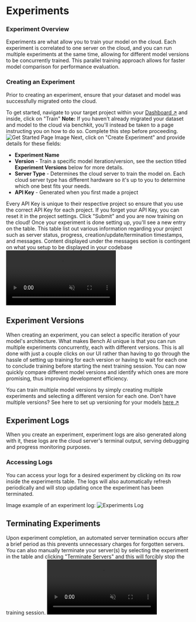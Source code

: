 
# Experiments

### Experiment Overview
Experiments are what allow you to train your model on the cloud. Each experiment is correlated to one server on the cloud, and
you can run multiple experiments at the same time, allowing for different model versions to be concurrently trained.
This parallel training approach allows for faster model comparison for performance evaluation.

### Creating an Experiment
Prior to creating an experiment, ensure that your dataset and model was successfully migrated onto the cloud.

To get started, navigate to your target project within your [Dashboard ↗](https://bench-ai.com/dashboards) and inside, click on "Train"
<Callout>
    <b>Note:</b> If you haven't already migrated your dataset and model to the cloud via benchkit, you'll instead be taken
    to a page instructing you on how to do so. Complete this step before proceeding.
    ![Get Started Page Image](https://sofadocsbucket.s3.us-west-2.amazonaws.com/assets/Tutorials/experiments/get-started.png)
</Callout>
Next, click on "Create Experiment" and provide details for these fields:
* <b>Experiment Name</b>
* <b>Version</b> - Train a specific model iteration/version, see the section titled <b>Experiment Versions</b> below for more details.
* <b>Server Type</b> - Determines the cloud server to train the model on. Each cloud server type has different
hardware so it's up to you to determine which one best fits your needs.
* <b>API Key</b> - Generated when you first made a project
<Callout>
    Every API Key is unique to their respective project so ensure that you use the correct API Key for each project.
    If you forget your API Key, you can reset it in the project settings.
</Callout>
Click "Submit" and you are now training on the cloud!
Once your experiment is done setting up, you'll see a new entry on the table. This table list out various information
regarding your project such as server status, progress, creation/update/termination timestamps, and messages.
<Callout>
     Content displayed under the messages section is contingent on what you setup to be displayed in your codebase
</Callout>
<video controls loop muted autoPlay>
        <source src="https://sofadocsbucket.s3.us-west-2.amazonaws.com/assets/Tutorials/experiments/creating-experiment.mp4" type="video/mp4" />
        Your browser does not support the video tag.
</video>

## Experiment Versions
When creating an experiment, you can select a specific iteration of your model's architecture. What makes
Bench AI unique is that you can run multiple experiments concurrently, each with different versions.
This is all done with just a couple clicks on our UI rather than having to go through the hassle of setting up training
for each version or having to wait for each one to conclude training before starting the next training session.
You can now quickly compare different model versions and identify which ones are more promising,
thus improving development efficiency.

You can train multiple model versions by simply creating multiple experiments and selecting a different version for each one.
Don't have multiple versions? See here to set up versioning for your models [here ↗](https://docs.bench-ai.com/Tutorials/train-script#versioning)

## Experiment Logs
When you create an experiment, experiment logs are also generated along with it, these logs are the cloud server's
terminal output, serving debugging and progress monitoring purposes.

### Accessing Logs
You can access your logs for a desired experiment by clicking on its row inside the experiments table.
The logs will also automatically refresh periodically and will stop updating once the experiment has been
terminated.

Image example of an experiment log:
![Experiments Log](https://sofadocsbucket.s3.us-west-2.amazonaws.com/assets/Tutorials/experiments/experiment-logs.png)

## Terminating Experiments
Upon experiment completion, an automated server termination occurs after a brief period as this prevents
unnecessary charges for forgotten servers. You can also manually terminate your server(s) by selecting the experiment in
the table and clicking "Terminate Servers" and this will forcibly stop the training session.
<video controls loop muted autoPlay>
        <source src="https://sofadocsbucket.s3.us-west-2.amazonaws.com/assets/Tutorials/experiments/deleting-experiment.mp4" type="video/mp4" />
        Your browser does not support the video tag.
</video>